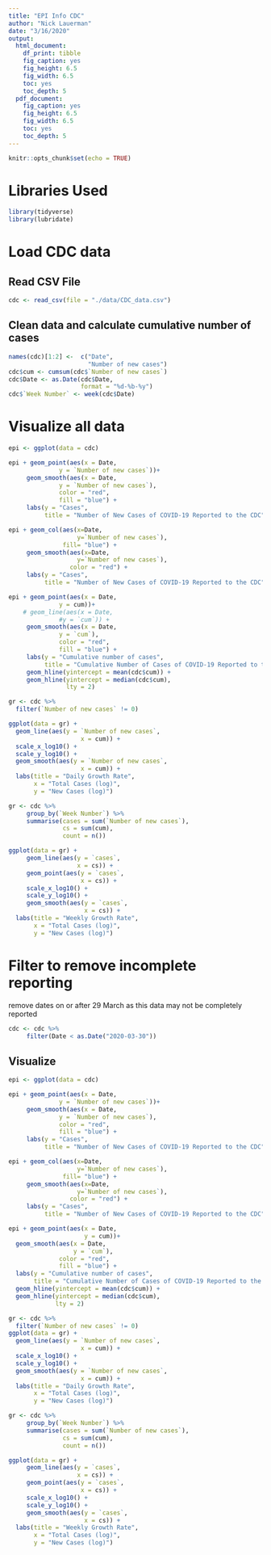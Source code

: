 ```yaml
---
title: "EPI Info CDC"
author: "Nick Lauerman"
date: "3/16/2020"
output: 
  html_document: 
    df_print: tibble
    fig_caption: yes
    fig_height: 6.5
    fig_width: 6.5
    toc: yes
    toc_depth: 5
  pdf_document: 
    fig_caption: yes
    fig_height: 6.5
    fig_width: 6.5
    toc: yes
    toc_depth: 5
---
```


```r
knitr::opts_chunk$set(echo = TRUE)
```

# Libraries Used
```r
library(tidyverse)
library(lubridate)
```

# Load CDC data
## Read CSV File
```r
cdc <- read_csv(file = "./data/CDC_data.csv")
```

## Clean data and calculate cumulative number of cases

```r
names(cdc)[1:2] <-  c("Date",
                      "Number of new cases")
cdc$cum <- cumsum(cdc$`Number of new cases`)
cdc$Date <- as.Date(cdc$Date,
                    format = "%d-%b-%y")
cdc$`Week Number` <- week(cdc$Date)
```


# Visualize all data
```r
epi <- ggplot(data = cdc)
```
```r
epi + geom_point(aes(x = Date,
              y = `Number of new cases`))+
     geom_smooth(aes(x = Date,
              y = `Number of new cases`),
              color = "red",
              fill = "blue") +
     labs(y = "Cases",
          title = "Number of New Cases of COVID-19 Reported to the CDC")
```
```r
epi + geom_col(aes(x=Date,
                   y=`Number of new cases`),
               fill= "blue") +
     geom_smooth(aes(x=Date,
                   y=`Number of new cases`),
                 color = "red") +
     labs(y = "Cases",
          title = "Number of New Cases of COVID-19 Reported to the CDC")
```

```r
epi + geom_point(aes(x = Date,
              y = cum))+
    # geom_line(aes(x = Date,
              #y = `cum`)) +
     geom_smooth(aes(x = Date,
              y = `cum`),
              color = "red",
              fill = "blue") +
     labs(y = "Cumulative number of cases",
          title = "Cumulative Number of Cases of COVID-19 Reported to the CDC") +
     geom_hline(yintercept = mean(cdc$cum)) +
     geom_hline(yintercept = median(cdc$cum),
                lty = 2)
```

```r
gr <- cdc %>%
  filter(`Number of new cases` != 0)

ggplot(data = gr) +
  geom_line(aes(y = `Number of new cases`,
                    x = cum)) +
  scale_x_log10() +
  scale_y_log10() +
  geom_smooth(aes(y = `Number of new cases`,
                    x = cum)) +
  labs(title = "Daily Growth Rate",
       x = "Total Cases (log)",
       y = "New Cases (log)")

```

```r
gr <- cdc %>%
     group_by(`Week Number`) %>%
     summarise(cases = sum(`Number of new cases`),
               cs = sum(cum),
               count = n())

ggplot(data = gr) +
     geom_line(aes(y = `cases`,
                   x = cs)) + 
     geom_point(aes(y = `cases`,
                    x = cs)) +
     scale_x_log10() +
     scale_y_log10() +
     geom_smooth(aes(y = `cases`,
                     x = cs)) +
  labs(title = "Weekly Growth Rate",
       x = "Total Cases (log)",
       y = "New Cases (log)")

```



# Filter to remove incomplete reporting

remove dates on or after 29 March as this data may not be completely reported          
```r
cdc <- cdc %>%                                                                          # update with good date
     filter(Date < as.Date("2020-03-30"))
```

## Visualize
```r
epi <- ggplot(data = cdc)
```
```r
epi + geom_point(aes(x = Date,
              y = `Number of new cases`))+
     geom_smooth(aes(x = Date,
              y = `Number of new cases`),
              color = "red",
              fill = "blue") +
     labs(y = "Cases",
          title = "Number of New Cases of COVID-19 Reported to the CDC")
```

```r
epi + geom_col(aes(x=Date,
                   y=`Number of new cases`),
               fill= "blue") +
     geom_smooth(aes(x=Date,
                   y=`Number of new cases`),
                 color = "red") +
     labs(y = "Cases",
          title = "Number of New Cases of COVID-19 Reported to the CDC")
```

```r
epi + geom_point(aes(x = Date,
                     y = cum))+
  geom_smooth(aes(x = Date,
                  y = `cum`),
              color = "red",
              fill = "blue") +
  labs(y = "Cumulative number of cases",
       title = "Cumulative Number of Cases of COVID-19 Reported to the CDC") +
  geom_hline(yintercept = mean(cdc$cum)) +
  geom_hline(yintercept = median(cdc$cum),
             lty = 2)
```

```r
gr <- cdc %>%
  filter(`Number of new cases` != 0)
ggplot(data = gr) +
  geom_line(aes(y = `Number of new cases`,
                    x = cum)) +
  scale_x_log10() +
  scale_y_log10() +
  geom_smooth(aes(y = `Number of new cases`,
                    x = cum)) +
  labs(title = "Daily Growth Rate",
       x = "Total Cases (log)",
       y = "New Cases (log)")


```

```r
gr <- cdc %>%
     group_by(`Week Number`) %>%
     summarise(cases = sum(`Number of new cases`),
               cs = sum(cum),
               count = n())

ggplot(data = gr) +
     geom_line(aes(y = `cases`,
                   x = cs)) + 
     geom_point(aes(y = `cases`,
                    x = cs)) +
     scale_x_log10() +
     scale_y_log10() +
     geom_smooth(aes(y = `cases`,
                     x = cs)) +
  labs(title = "Weekly Growth Rate",
       x = "Total Cases (log)",
       y = "New Cases (log)")
```
